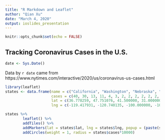 ```yaml
---
title: "R Markdown and Leaflet"
author: "Qian Xu"
date: "March 4, 2020"
output: ioslides_presentation
---
```


```r
knitr::opts_chunk$set(echo = FALSE)
```

## Tracking Coronavirus Cases in the U.S.

```r
date <- Sys.Date()
```
Data by `r date` came from https://www.nytimes.com/interactive/2020/us/coronavirus-us-cases.html

```r
library(leaflet)
states <- data.frame(name = c("California", "Washington", "Nebraska", "Texas", "Illinois", "Florida", "Arizona", "Massachusetts", "Oregon", "Rhode Island", "New York", "New Hampshire", "Georgia", "Wisconsin", "Utah", "North Carolina"),
                     cases = c(40, 30, 13, 11, 4, 3, 2, 2, 2, 2, 2, 2, 2, 1, 1, 1),
                     lat = c(36.778259, 47.751076, 41.500000, 31.000000, 40.000000, 27.994402, 34.048927, 42.407211, 44.000000, 41.700001, 43.000000, 44.000000, 33.247875, 44.500000, 39.419220, 35.782169),
                     lng = c(-119.417931, -120.740135, -100.000000, -100.000000, -89.000000, -81.760254, -111.093735, -71.382439, -120.500000, -71.500000, -75.000000, -71.500000, -83.441162, -89.500000, -111.950684, -80.793457))

states %>%
        leaflet() %>%
        addTiles() %>%
        addMarkers(lat = states$lat, lng = states$lng, popup = (paste(states$name, states$cases))) %>%
        addCircles(weight = 1, radius = states$cases*10000)
```
